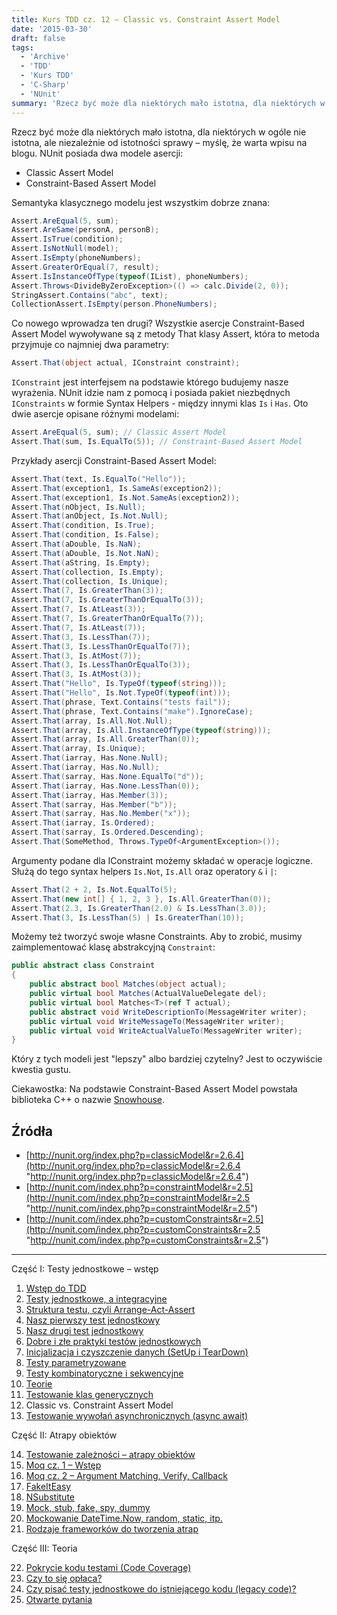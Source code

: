 ```yaml
---
title: Kurs TDD cz. 12 — Classic vs. Constraint Assert Model
date: '2015-03-30'
draft: false
tags:
  - 'Archive'
  - 'TDD'
  - 'Kurs TDD'
  - 'C-Sharp'
  - 'NUnit'
summary: 'Rzecz być może dla niektórych mało istotna, dla niektórych w ogóle nie istotna, ale niezależnie od istotności sprawy – myślę, że warta wpisu na blogu. NUnit posiada dwa modele asercji: Classic Assert Model oraz Constraint-Based Assert Model.'
---
```


Rzecz być może dla niektórych mało istotna, dla niektórych w ogóle nie istotna, ale niezależnie od istotności sprawy – myślę, że warta wpisu na blogu. NUnit posiada dwa modele asercji:

*   Classic Assert Model
*   Constraint-Based Assert Model

Semantyka klasycznego modelu jest wszystkim dobrze znana:

```csharp
Assert.AreEqual(5, sum);
Assert.AreSame(personA, personB);
Assert.IsTrue(condition);
Assert.IsNotNull(model);
Assert.IsEmpty(phoneNumbers);
Assert.GreaterOrEqual(7, result);
Assert.IsInstanceOfType(typeof(IList), phoneNumbers);
Assert.Throws<DivideByZeroException>(() => calc.Divide(2, 0));
StringAssert.Contains("abc", text);
CollectionAssert.IsEmpty(person.PhoneNumbers);
```

 Co nowego wprowadza ten drugi? Wszystkie asercje Constraint-Based Assert Model wywoływane są z metody That klasy Assert, która to metoda przyjmuje co najmniej dwa parametry: 

```csharp
Assert.That(object actual, IConstraint constraint);
```

 `IConstraint` jest interfejsem na podstawie którego budujemy nasze wyrażenia. NUnit idzie nam z pomocą i posiada pakiet niezbędnych `IConstraints` w formie Syntax Helpers - między innymi klas `Is` i `Has`. Oto dwie asercje opisane różnymi modelami:

```csharp
Assert.AreEqual(5, sum); // Classic Assert Model
Assert.That(sum, Is.EqualTo(5)); // Constraint-Based Assert Model
```

 Przykłady asercji Constraint-Based Assert Model: 

```csharp
Assert.That(text, Is.EqualTo("Hello"));
Assert.That(exception1, Is.SameAs(exception2));
Assert.That(exception1, Is.Not.SameAs(exception2));
Assert.That(nObject, Is.Null);
Assert.That(anObject, Is.Not.Null);
Assert.That(condition, Is.True);
Assert.That(condition, Is.False);
Assert.That(aDouble, Is.NaN);
Assert.That(aDouble, Is.Not.NaN);
Assert.That(aString, Is.Empty);
Assert.That(collection, Is.Empty);
Assert.That(collection, Is.Unique);
Assert.That(7, Is.GreaterThan(3));
Assert.That(7, Is.GreaterThanOrEqualTo(3));
Assert.That(7, Is.AtLeast(3));
Assert.That(7, Is.GreaterThanOrEqualTo(7));
Assert.That(7, Is.AtLeast(7));
Assert.That(3, Is.LessThan(7));
Assert.That(3, Is.LessThanOrEqualTo(7));
Assert.That(3, Is.AtMost(7));
Assert.That(3, Is.LessThanOrEqualTo(3));
Assert.That(3, Is.AtMost(3));
Assert.That("Hello", Is.TypeOf(typeof(string)));
Assert.That("Hello", Is.Not.TypeOf(typeof(int)));
Assert.That(phrase, Text.Contains("tests fail"));
Assert.That(phrase, Text.Contains("make").IgnoreCase);
Assert.That(array, Is.All.Not.Null);
Assert.That(array, Is.All.InstanceOfType(typeof(string)));
Assert.That(array, Is.All.GreaterThan(0));
Assert.That(array, Is.Unique);
Assert.That(iarray, Has.None.Null);
Assert.That(iarray, Has.No.Null);
Assert.That(sarray, Has.None.EqualTo("d"));
Assert.That(iarray, Has.None.LessThan(0));
Assert.That(iarray, Has.Member(3));
Assert.That(sarray, Has.Member("b"));
Assert.That(sarray, Has.No.Member("x"));
Assert.That(iarray, Is.Ordered);
Assert.That(sarray, Is.Ordered.Descending);
Assert.That(SomeMethod, Throws.TypeOf<ArgumentException>());
```

 Argumenty podane dla IConstraint możemy składać w operacje logiczne. Służą do tego syntax helpers `Is.Not`, `Is.All` oraz operatory `&` i `|`:

```csharp
Assert.That(2 + 2, Is.Not.EqualTo(5);
Assert.That(new int[] { 1, 2, 3 }, Is.All.GreaterThan(0));
Assert.That(2.3, Is.GreaterThan(2.0) & Is.LessThan(3.0));
Assert.That(3, Is.LessThan(5) | Is.GreaterThan(10));
```

 Możemy też tworzyć swoje własne Constraints. Aby to zrobić, musimy zaimplementować klasę abstrakcyjną `Constraint`: 

```csharp
public abstract class Constraint
{
    public abstract bool Matches(object actual);
    public virtual bool Matches(ActualValueDelegate del);
    public virtual bool Matches<T>(ref T actual);
    public abstract void WriteDescriptionTo(MessageWriter writer);
    public virtual void WriteMessageTo(MessageWriter writer);
    public virtual void WriteActualValueTo(MessageWriter writer);
}
```

 Który z tych modeli jest "lepszy" albo bardziej czytelny? Jest to oczywiście kwestia gustu.
 
 Ciekawostka: Na podstawie Constraint-Based Assert Model powstała biblioteka C++ o nazwie [Snowhouse](https://github.com/joakimkarlsson/snowhouse "https://github.com/joakimkarlsson/snowhouse").

 ## Źródła

*   [http://nunit.org/index.php?p=classicModel&r=2.6.4](http://nunit.org/index.php?p=classicModel&r=2.6.4 "http://nunit.org/index.php?p=classicModel&r=2.6.4")
*   [http://nunit.com/index.php?p=constraintModel&r=2.5](http://nunit.com/index.php?p=constraintModel&r=2.5 "http://nunit.com/index.php?p=constraintModel&r=2.5")
*   [http://nunit.com/index.php?p=customConstraints&r=2.5](http://nunit.com/index.php?p=customConstraints&r=2.5 "http://nunit.com/index.php?p=customConstraints&r=2.5")


----


Część I: Testy jednostkowe – wstęp

1. [Wstęp do TDD](/posts/kurs-tdd-1-wstep/)
2. [Testy jednostkowe, a integracyjne](/posts/kurs-tdd-2-testy-jednostkowe-a-testy-integracyjne/)
3. [Struktura testu, czyli Arrange-Act-Assert](/posts/kurs-tdd-3-struktura-test-czyli-arrange-act-assert)
4. [Nasz pierwszy test jednostkowy](/posts/kurs-tdd-4-nasz-pierwszy-test-jednostkowy)
5. [Nasz drugi test jednostkowy](/posts/kurs-tdd-5-nasz-drugi-test-jednostkowy)
6. [Dobre i złe praktyki testów jednostkowych](/posts/kurs-tdd-6-dobre-i-zle-praktyki-testow-jednostkowych)
7. [Inicjalizacja i czyszczenie danych (SetUp i TearDown)](/posts/kurs-tdd-7-inicjalizacja-i-czyszczenie-danych-setup-i-teardown/)
8. [Testy parametryzowane](/posts/kurs-tdd-8-testy-parametryzowane)
9. [Testy kombinatoryczne i sekwencyjne](/posts/kurs-tdd-9-testy-kombinatoryczne-i-sekwencyjne)
10. [Teorie](/posts/kurs-tdd-10-teorie)
11. [Testowanie klas generycznych](/posts/kurs-tdd-11-testowanie-klas-generycznych)
12. Classic vs. Constraint Assert Model
13. [Testowanie wywołań asynchronicznych (async await)](/posts/kurs-tdd-13-testowanie-wywolan-asynchronicznych-async-await)


Część II: Atrapy obiektów

14. [Testowanie zależności – atrapy obiektów](/posts/kurs-tdd-14-testowanie-zaleznosci-atrapy-obiektow)
2. [Moq cz. 1 – Wstęp](/posts/kurs-tdd-15-wstep-do-moq)
3. [Moq cz. 2 – Argument Matching, Verify, Callback](/posts/kurs-tdd-16-zaawansowane-techniki-moq-argument-matching-verify-callback)
4. [FakeItEasy](/posts/kurs-tdd-17-fakeiteasy)
5. [NSubstitute](/posts/kurs-tdd-18-nsubstitute)
6. [Mock, stub, fake, spy, dummy](/posts/kurs-tdd-19-mock-stub-fake-spy-dummy)
7. [Mockowanie DateTime.Now, random, static, itp.](/posts/kurs-tdd-20-mockowanie-datetime-now-random-static-itp)
8. [Rodzaje frameworków do tworzenia atrap](/posts/kurs-tdd-21-rodzaje-frameworkow-do-tworzenia-atrap/)

Część III: Teoria

22. [Pokrycie kodu testami (Code Coverage)](/posts/kurs-tdd-22-pokrycie-kodu-testami-code-coverage/)
1. [Czy to się opłaca?](/posts/kurs-tdd-23-czy-to-sie-oplaca/)
1. [Czy pisać testy jednostkowe do istniejącego kodu (legacy code)?](/posts/kurs-tdd-24-czy-pisac-testy-jednostkowe-do-istniejacego-kodu-legacy-code/)
1. [Otwarte pytania](/posts/kurs-tdd-25-otwarte-pytania/)
